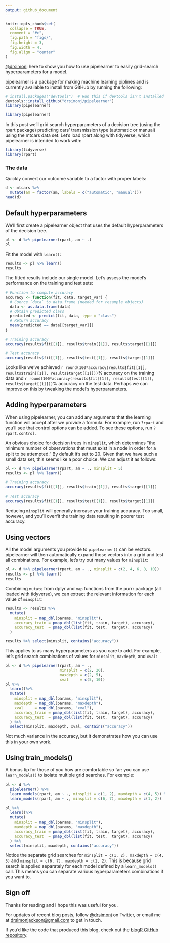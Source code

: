 ```yaml
---
output: github_document
---
```


```r
knitr::opts_chunk$set(
  collapse = TRUE,
  comment = "#>",
  fig.path = "figs/",
  fig.height = 3,
  fig.width = 4,
  fig.align = "center"
)
```

[\@drsimonj](https://twitter.com/drsimonj) here to show you how to use pipelearner to easily grid-search hyperparameters for a model.

pipelearner is a package for making machine learning piplines and is currently available to install from GitHub by running the following:

```r
# install.packages("devtools")  # Run this if devtools isn't installed
devtools::install_github("drsimonj/pipelearner")
library(pipelearner)
```
```r
library(pipelearner)
```

In this post we'll grid search hyperparameters of a decision tree (using the rpart package) predicting cars' transmission type (automatic or manual) using the mtcars data set. Let's load rpart along with tidyverse, which pipelearner is intended to work with:

```r
library(tidyverse)
library(rpart)
```

### The data

Quickly convert our outcome variable to a factor with proper labels:

```r
d <- mtcars %>% 
  mutate(am = factor(am, labels = c("automatic", "manual")))
head(d)
```

## Default hyperparameters

We'll first create a pipelearner object that uses the default hyperparameters of the decision tree.

```r
pl <- d %>% pipelearner(rpart, am ~ .)
pl
```

Fit the model with `learn()`:

```r
results <- pl %>% learn()
results
```

The fitted results include our single model. Let's assess the model's performance on the training and test sets:

```r
# Function to compute accuracy
accuracy <- function(fit, data, target_var) {
  # Coerce `data` to data.frame (needed for resample objects)
  data <- as.data.frame(data)
  # Obtain predicted class
  predicted <- predict(fit, data, type = "class")
  # Return accuracy
  mean(predicted == data[[target_var]])
}

# Training accuracy
accuracy(results$fit[[1]], results$train[[1]], results$target[[1]])

# Test accuracy
accuracy(results$fit[[1]], results$test[[1]], results$target[[1]])
```

Looks like we've achieved `r round(100*accuracy(results$fit[[1]], results$train[[1]], results$target[[1]]))`% accuracy on the training data and `r round(100*accuracy(results$fit[[1]], results$test[[1]], results$target[[1]]))`% accuracy on the test data. Perhaps we can improve on this by tweaking the model's hyperparameters.

## Adding hyperparameters

When using pipelearner, you can add any arguments that the learning function will accept after we provide a formula. For example, run `?rpart` and you'll see that control options can be added. To see these options, run `?rpart.control`.

An obvious choice for decision trees in `minsplit`, which determines "the minimum number of observations that must exist in a node in order for a split to be attempted." By default it's set to 20. Given that we have such a small data set, this seems like a poor choice. We can adjust it as follows:

```r
pl <- d %>% pipelearner(rpart, am ~ ., minsplit = 5)
results <- pl %>% learn()

# Training accuracy
accuracy(results$fit[[1]], results$train[[1]], results$target[[1]])

# Test accuracy
accuracy(results$fit[[1]], results$test[[1]], results$target[[1]])
```

Reducing `minsplit` will generally increase your training accuracy. Too small, however, and you'll overfit the training data resulting in poorer test accuracy.

## Using vectors

All the model arguments you provide to `pipelearner()` can be vectors. pipelearner will then automatically expand those vectors into a grid and test all combinations. For example, let's try out many values for `minsplit`:

```r
pl <- d %>% pipelearner(rpart, am ~ ., minsplit = c(2, 4, 6, 8, 10))
results <- pl %>% learn()
results
```

Combining `mutate` from dplyr and `map` functions from the purrr package (all loaded with tidyverse), we can extract the relevant information for each value of `minsplit`:

```r
results <- results %>% 
  mutate(
    minsplit = map_dbl(params, "minsplit"),
    accuracy_train = pmap_dbl(list(fit, train, target), accuracy),
    accuracy_test  = pmap_dbl(list(fit, test,  target), accuracy)
  )

results %>% select(minsplit, contains("accuracy"))
```

This applies to as many hyperparameters as you care to add. For example, let's grid search combinations of values for `minsplit`, `maxdepth`, and `xval`:

```r
pl <- d %>% pipelearner(rpart, am ~ .,
                        minsplit = c(2, 20),
                        maxdepth = c(2, 5),
                        xval     = c(5, 10))
pl %>%
  learn()%>% 
  mutate(
    minsplit = map_dbl(params, "minsplit"),
    maxdepth = map_dbl(params, "maxdepth"),
    xval     = map_dbl(params, "xval"),
    accuracy_train = pmap_dbl(list(fit, train, target), accuracy),
    accuracy_test  = pmap_dbl(list(fit, test,  target), accuracy)
  ) %>%
  select(minsplit, maxdepth, xval, contains("accuracy"))
```

Not much variance in the accuracy, but it demonstrates how you can use this in your own work.

## Using train_models()

A bonus tip for those of you how are comfortable so far: you can use `learn_models()` to isolate multiple grid searches. For example:

```r
pl <- d %>%
  pipelearner() %>% 
  learn_models(rpart, am ~ ., minsplit = c(1, 2), maxdepth = c(4, 5)) %>% 
  learn_models(rpart, am ~ ., minsplit = c(6, 7), maxdepth = c(1, 2))
  
pl %>%
  learn()%>% 
  mutate(
    minsplit = map_dbl(params, "minsplit"),
    maxdepth = map_dbl(params, "maxdepth"),
    accuracy_train = pmap_dbl(list(fit, train, target), accuracy),
    accuracy_test  = pmap_dbl(list(fit, test,  target), accuracy)
  ) %>%
  select(minsplit, maxdepth, contains("accuracy"))
```

Notice the separate grid searches for `minsplit = c(1, 2), maxdepth = c(4, 5)` and `minsplit = c(6, 7), maxdepth = c(1, 2)`. This is because grid search is applied separately for each model defined by a `learn_models()` call. This means you can separate various hyperparameters combinations if you want to.

## Sign off

Thanks for reading and I hope this was useful for you.

For updates of recent blog posts, follow [\@drsimonj](https://twitter.com/drsimonj) on Twitter, or email me at <drsimonjackson@gmail.com> to get in touch.

If you'd like the code that produced this blog, check out the [blogR GitHub repository](https://github.com/drsimonj/blogR).